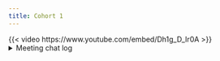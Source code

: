 ```yaml
---
title: Cohort 1
---
```

{{< video https://www.youtube.com/embed/Dh1g_D_Ir0A >}}
<details>
<summary>Meeting chat log</summary>
```
00:02:43	Gus Lipkin:	East Coast US, 1pm local
00:44:48	Gus Lipkin:	https://xkcd.com/927/
00:57:17	Jack Penzer:	Graph databases <3
```
</details>
